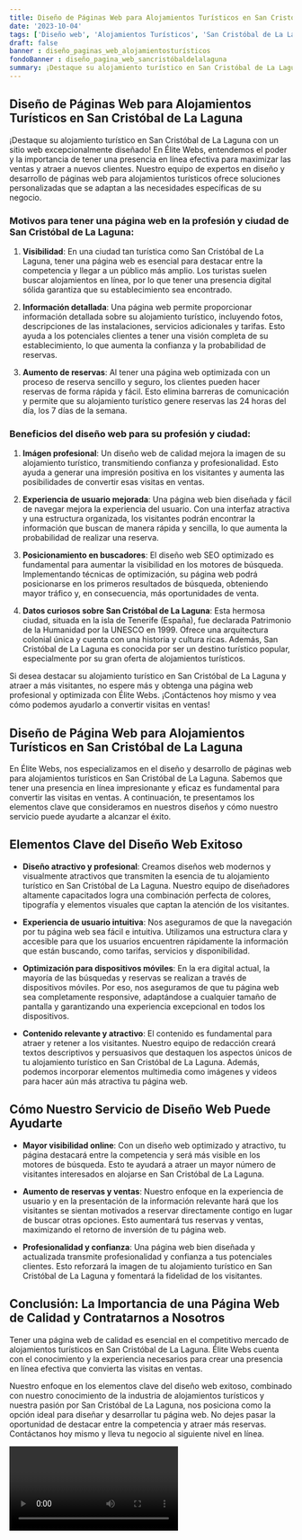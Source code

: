 ```yaml
---
title: Diseño de Páginas Web para Alojamientos Turísticos en San Cristóbal de La Laguna
date: '2023-10-04'
tags: ['Diseño web', 'Alojamientos Turísticos', 'San Cristóbal de La Laguna']
draft: false
banner : diseño_paginas_web_alojamientosturísticos
fondoBanner : diseño_pagina_web_sancristóbaldelalaguna
summary: ¡Destaque su alojamiento turístico en San Cristóbal de La Laguna con un sitio web excepcionalmente diseñado! En Élite Webs, entendemos el poder y la importancia de tener una presencia en línea efectiva para maximizar las ventas y atraer a nuevos clientes. Nuestro equipo de expertos en diseño y desarrollo de páginas web para alojamientos turísticos ofrece soluciones personalizadas que se adaptan a las necesidades específicas de su negocio.
---
```


## Diseño de Páginas Web para Alojamientos Turísticos en San Cristóbal de La Laguna

¡Destaque su alojamiento turístico en San Cristóbal de La Laguna con un sitio web excepcionalmente diseñado! En Élite Webs, entendemos el poder y la importancia de tener una presencia en línea efectiva para maximizar las ventas y atraer a nuevos clientes. Nuestro equipo de expertos en diseño y desarrollo de páginas web para alojamientos turísticos ofrece soluciones personalizadas que se adaptan a las necesidades específicas de su negocio.

### Motivos para tener una página web en la profesión y ciudad de San Cristóbal de La Laguna:

1. **Visibilidad**: En una ciudad tan turística como San Cristóbal de La Laguna, tener una página web es esencial para destacar entre la competencia y llegar a un público más amplio. Los turistas suelen buscar alojamientos en línea, por lo que tener una presencia digital sólida garantiza que su establecimiento sea encontrado.

2. **Información detallada**: Una página web permite proporcionar información detallada sobre su alojamiento turístico, incluyendo fotos, descripciones de las instalaciones, servicios adicionales y tarifas. Esto ayuda a los potenciales clientes a tener una visión completa de su establecimiento, lo que aumenta la confianza y la probabilidad de reservas.

3. **Aumento de reservas**: Al tener una página web optimizada con un proceso de reserva sencillo y seguro, los clientes pueden hacer reservas de forma rápida y fácil. Esto elimina barreras de comunicación y permite que su alojamiento turístico genere reservas las 24 horas del día, los 7 días de la semana.

### Beneficios del diseño web para su profesión y ciudad:

1. **Imágen profesional**: Un diseño web de calidad mejora la imagen de su alojamiento turístico, transmitiendo confianza y profesionalidad. Esto ayuda a generar una impresión positiva en los visitantes y aumenta las posibilidades de convertir esas visitas en ventas.

2. **Experiencia de usuario mejorada**: Una página web bien diseñada y fácil de navegar mejora la experiencia del usuario. Con una interfaz atractiva y una estructura organizada, los visitantes podrán encontrar la información que buscan de manera rápida y sencilla, lo que aumenta la probabilidad de realizar una reserva.

3. **Posicionamiento en buscadores**: El diseño web SEO optimizado es fundamental para aumentar la visibilidad en los motores de búsqueda. Implementando técnicas de optimización, su página web podrá posicionarse en los primeros resultados de búsqueda, obteniendo mayor tráfico y, en consecuencia, más oportunidades de venta.

4. **Datos curiosos sobre San Cristóbal de La Laguna**: Esta hermosa ciudad, situada en la isla de Tenerife (España), fue declarada Patrimonio de la Humanidad por la UNESCO en 1999. Ofrece una arquitectura colonial única y cuenta con una historia y cultura ricas. Además, San Cristóbal de La Laguna es conocida por ser un destino turístico popular, especialmente por su gran oferta de alojamientos turísticos.

Si desea destacar su alojamiento turístico en San Cristóbal de La Laguna y atraer a más visitantes, no espere más y obtenga una página web profesional y optimizada con Élite Webs. ¡Contáctenos hoy mismo y vea cómo podemos ayudarlo a convertir visitas en ventas!

<GifSeo />

<Cta />

## Diseño de Página Web para Alojamientos Turísticos en San Cristóbal de La Laguna

En Élite Webs, nos especializamos en el diseño y desarrollo de páginas web para alojamientos turísticos en San Cristóbal de La Laguna. Sabemos que tener una presencia en línea impresionante y eficaz es fundamental para convertir las visitas en ventas. A continuación, te presentamos los elementos clave que consideramos en nuestros diseños y cómo nuestro servicio puede ayudarte a alcanzar el éxito.

## Elementos Clave del Diseño Web Exitoso

- **Diseño atractivo y profesional**: Creamos diseños web modernos y visualmente atractivos que transmiten la esencia de tu alojamiento turístico en San Cristóbal de La Laguna. Nuestro equipo de diseñadores altamente capacitados logra una combinación perfecta de colores, tipografía y elementos visuales que captan la atención de los visitantes.

- **Experiencia de usuario intuitiva**: Nos aseguramos de que la navegación por tu página web sea fácil e intuitiva. Utilizamos una estructura clara y accesible para que los usuarios encuentren rápidamente la información que están buscando, como tarifas, servicios y disponibilidad.

- **Optimización para dispositivos móviles**: En la era digital actual, la mayoría de las búsquedas y reservas se realizan a través de dispositivos móviles. Por eso, nos aseguramos de que tu página web sea completamente responsive, adaptándose a cualquier tamaño de pantalla y garantizando una experiencia excepcional en todos los dispositivos.

- **Contenido relevante y atractivo**: El contenido es fundamental para atraer y retener a los visitantes. Nuestro equipo de redacción creará textos descriptivos y persuasivos que destaquen los aspectos únicos de tu alojamiento turístico en San Cristóbal de La Laguna. Además, podemos incorporar elementos multimedia como imágenes y videos para hacer aún más atractiva tu página web.

## Cómo Nuestro Servicio de Diseño Web Puede Ayudarte

- **Mayor visibilidad online**: Con un diseño web optimizado y atractivo, tu página destacará entre la competencia y será más visible en los motores de búsqueda. Esto te ayudará a atraer un mayor número de visitantes interesados en alojarse en San Cristóbal de La Laguna.

- **Aumento de reservas y ventas**: Nuestro enfoque en la experiencia de usuario y en la presentación de la información relevante hará que los visitantes se sientan motivados a reservar directamente contigo en lugar de buscar otras opciones. Esto aumentará tus reservas y ventas, maximizando el retorno de inversión de tu página web.

- **Profesionalidad y confianza**: Una página web bien diseñada y actualizada transmite profesionalidad y confianza a tus potenciales clientes. Esto reforzará la imagen de tu alojamiento turístico en San Cristóbal de La Laguna y fomentará la fidelidad de los visitantes.

## Conclusión: La Importancia de una Página Web de Calidad y Contratarnos a Nosotros

Tener una página web de calidad es esencial en el competitivo mercado de alojamientos turísticos en San Cristóbal de La Laguna. Élite Webs cuenta con el conocimiento y la experiencia necesarios para crear una presencia en línea efectiva que convierta las visitas en ventas.

Nuestro enfoque en los elementos clave del diseño web exitoso, combinado con nuestro conocimiento de la industria de alojamientos turísticos y nuestra pasión por San Cristóbal de La Laguna, nos posiciona como la opción ideal para diseñar y desarrollar tu página web. No dejes pasar la oportunidad de destacar entre la competencia y atraer más reservas. Contáctanos hoy mismo y lleva tu negocio al siguiente nivel en línea.

<Video />

<CtaBot job='Alojamientos Turísticos' city='San Cristóbal de La Laguna'/>

<Gmaps query='San Cristóbal de La Laguna+españa+maps' />